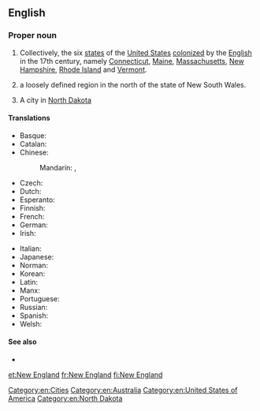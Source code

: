 ==English==

===Proper noun===
{{en-proper noun|head=[[new|New]] [[England]]}}

# {{context|US|lang=en}} Collectively, the six [[state]]s of the [[United States]] [[colonize]]d by the [[English]] in the 17th century, namely [[Connecticut]], [[Maine]], [[Massachusetts]], [[New Hampshire]], [[Rhode Island]] and [[Vermont]].
# {{context|Australia|lang=en}} a loosely defined region in the north of the state of New South Wales.
# A city in [[North Dakota]]

====Translations====
{{trans-top|six states of the United States}}
* Basque: {{t|eu|Ingalaterra Berria}}
* Catalan: {{t|ca|Nova Anglaterra|f}}
* Chinese:
*: Mandarin: {{t|cmn|新英格蘭}}, {{t+|cmn|新英格兰|tr=xīnyīnggélán}}
* Czech: {{t+|cs|Nová Anglie|f}}
* Dutch: {{t|nl|New England}}
* Esperanto: {{t|eo|Nov-Anglio}}
* Finnish: {{t+|fi|Uusi-Englanti}}
* French: {{t+|fr|Nouvelle-Angleterre|f}}
* German: {{t|de|Neuengland}}
* Irish: {{t|ga|Sasana Nua|m}}
{{trans-mid}}
* Italian: {{t|it|Nuovo Inghilterra}}
* Japanese: {{t|ja|ニューイングランド|tr=Nyū Ingurando}}
* Norman: {{t|nrf|Nouvelle Angliétèrre|f}}
* Korean: {{t|ko|뉴잉글랜드|tr=Nyu Ingǔraentǔ|sc=Hang}}
* Latin: {{t|la|Nova Anglia|f}}
* Manx: {{t|gv|Sostyn Noa}}
* Portuguese: {{t|pt|Nova Inglaterra|f}}
* Russian: {{t|ru|Но́вая А́нглия|f}}
* Spanish: {{t|es|Nueva Inglaterra|f}}
* Welsh: {{t|cy|Lloegr Newydd|f}}
{{trans-bottom}}

====See also====
* {{projectlink|wikipedia|New England (disambiguation)|New England}}

[[Category:en:Cities]]
[[Category:en:Australia]]
[[Category:en:United States of America]]
[[Category:en:North Dakota]]

[[et:New England]]
[[fr:New England]]
[[fi:New England]]